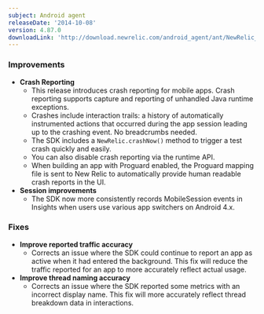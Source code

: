 ```yaml
---
subject: Android agent
releaseDate: '2014-10-08'
version: 4.87.0
downloadLink: 'http://download.newrelic.com/android_agent/ant/NewRelic_Android_Agent_4.87.0.zip'
---
```


### Improvements

* **Crash Reporting**
  * This release introduces crash reporting for mobile apps. Crash reporting supports capture and reporting of unhandled Java runtime exceptions.
  * Crashes include interaction trails: a history of automatically instrumented actions that occurred during the app session leading up to the crashing event. No breadcrumbs needed.
  * The SDK includes a `NewRelic.crashNow()` method to trigger a test crash quickly and easily.
  * You can also disable crash reporting via the runtime API.
  * When building an app with Proguard enabled, the Proguard mapping file is sent to New Relic to automatically provide human readable crash reports in the UI.
* **Session improvements**
  * The SDK now more consistently records MobileSession events in Insights when users use various app switchers on Android 4.x.

### Fixes

* **Improve reported traffic accuracy**
  * Corrects an issue where the SDK could continue to report an app as active when it had entered the background. This fix will reduce the traffic reported for an app to more accurately reflect actual usage.
* **Improve thread naming accuracy**
  * Corrects an issue where the SDK reported some metrics with an incorrect display name. This fix will more accurately reflect thread breakdown data in interactions.
